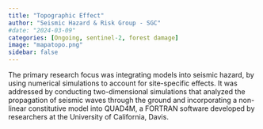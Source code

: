 ```yaml
---
title: "Topographic Effect"
author: "Seismic Hazard & Risk Group - SGC"
#date: "2024-03-09"
categories: [Ongoing, sentinel-2, forest damage]
image: "mapatopo.png"
sidebar: false
---
```


The primary research focus was integrating models into seismic hazard, by using numerical simulations to account for site-specific effects. It was addressed by conducting two-dimensional simulations that analyzed the propagation of seismic waves through the ground and incorporating a non-linear constitutive model into QUAD4M, a FORTRAN software developed by researchers at the University of California, Davis.

